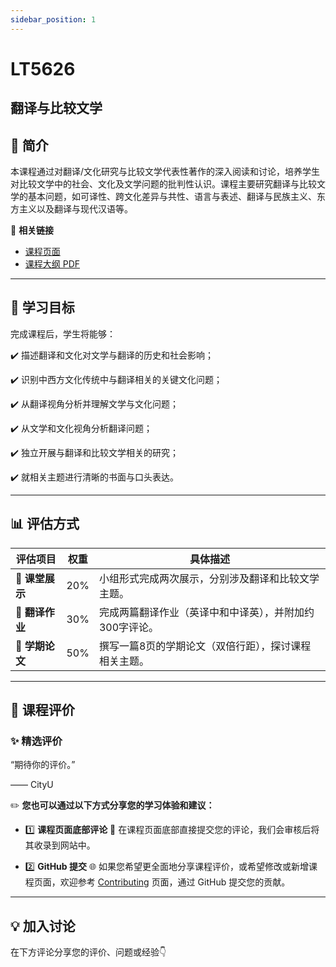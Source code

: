 ```yaml
---
sidebar_position: 1
---
```


# LT5626
## 翻译与比较文学

## **📘 简介**
本课程通过对翻译/文化研究与比较文学代表性著作的深入阅读和讨论，培养学生对比较文学中的社会、文化及文学问题的批判性认识。课程主要研究翻译与比较文学的基本问题，如可译性、跨文化差异与共性、语言与表述、翻译与民族主义、东方主义以及翻译与现代汉语等。

🔗 **相关链接**
- [课程页面](https://www.cityu.edu.hk/catalogue/pg/202526/course/LT5626.htm)
- [课程大纲 PDF](https://www.cityu.edu.hk/catalogue/pg/202526/course/LT5626.pdf)

---

## **🎯 学习目标**

完成课程后，学生将能够：

✔️ 描述翻译和文化对文学与翻译的历史和社会影响；

✔️ 识别中西方文化传统中与翻译相关的关键文化问题；

✔️ 从翻译视角分析并理解文学与文化问题；

✔️ 从文学和文化视角分析翻译问题；

✔️ 独立开展与翻译和比较文学相关的研究；

✔️ 就相关主题进行清晰的书面与口头表达。

---

## **📊 评估方式**

| **评估项目**                | **权重** | **具体描述**                                                                                     |
|----------------------------|---------|-----------------------------------------------------------------------------------------------|
| **🎤 课堂展示**              | 20%     | 小组形式完成两次展示，分别涉及翻译和比较文学主题。                                                     |
| **📄 翻译作业**              | 30%     | 完成两篇翻译作业（英译中和中译英），并附加约300字评论。                                                |
| **📝 学期论文**              | 50%     | 撰写一篇8页的学期论文（双倍行距），探讨课程相关主题。                                                  |

---

## **💬 课程评价**

### ✨ **精选评价**
<div className={commentStyles.commentBox}>
    <p className={commentStyles.commentText}>
        “期待你的评价。”
    </p>
    <p className={commentStyles.commentAuthor}>—— CityU</p>
</div>

✏️ **您也可以通过以下方式分享您的学习体验和建议：**

- 1️⃣ **课程页面底部评论**
💬 在课程页面底部直接提交您的评论，我们会审核后将其收录到网站中。

- 2️⃣ **GitHub 提交**
🌐 如果您希望更全面地分享课程评价，或希望修改或新增课程页面，欢迎参考 [Contributing](/contributing) 页面，通过 GitHub 提交您的贡献。

---

## **💡 加入讨论**

在下方评论分享您的评价、问题或经验👇
<Utterances />
